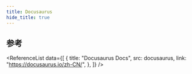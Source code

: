 ```yaml
---
title: Docusaurus
hide_title: true
---
```



<FeatureIcon src={docusaurus} title="Docusaurus" />
<LinkList
  data={[
    {
      title: "Build",
      link: "/docs/docusaurus/build",
      src: docusaurus,
    },
    {
      title: "Markdown 特性",
      link: "/docs/docusaurus/markdown-feature",
      src: docusaurus,
    },
    {
      title: "Theme",
      link: "/docs/docusaurus/theme",
      src: docusaurus,
    },
    {
      title: "Swizzling",
      link: "/docs/docusaurus/swizzling",
      src: docusaurus,
    },
    {
      title: "国际化",
      link: "/docs/docusaurus/i18n",
      src: docusaurus,
    },
    {
      title: "项目重命名",
      link: "/docs/docusaurus/rename-project-name",
      src: docusaurus,
    },
    {
      title: "集成 TailwindCSS",
      link: "/docs/docusaurus/integrate-tailwind-css",
      src: docusaurus,
    },
  ]}
/>

## 参考

<ReferenceList
  data={[
    {
      title: "Docusaurus Docs",
      src: docusaurus,
      link: "https://docusaurus.io/zh-CN/",
    },
  ]}
/>
